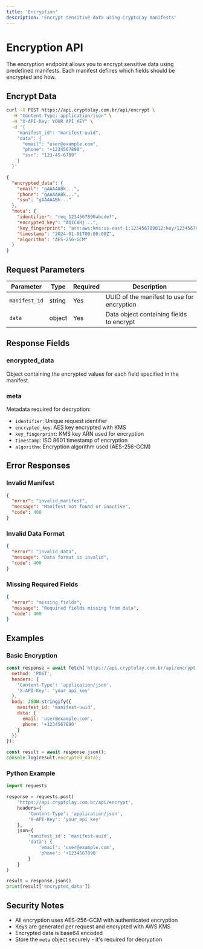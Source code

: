 ```yaml
---
title: 'Encryption'
description: 'Encrypt sensitive data using CryptoLay manifests'
---
```


# Encryption API

The encryption endpoint allows you to encrypt sensitive data using predefined manifests. Each manifest defines which fields should be encrypted and how.

## Encrypt Data

<RequestExample>

```bash
curl -X POST https://api.cryptolay.com.br/api/encrypt \
  -H "Content-Type: application/json" \
  -H "X-API-Key: YOUR_API_KEY" \
  -d '{
    "manifest_id": "manifest-uuid",
    "data": {
      "email": "user@example.com",
      "phone": "+1234567890",
      "ssn": "123-45-6789"
    }
  }'
```

</RequestExample>

<ResponseExample>

```json
{
  "encrypted_data": {
    "email": "gAAAAABk...",
    "phone": "gAAAAABk...",
    "ssn": "gAAAAABk..."
  },
  "meta": {
    "identifier": "req_1234567890abcdef",
    "encrypted_key": "AQICAHj...",
    "key_fingerprint": "arn:aws:kms:us-east-1:123456789012:key/12345678-1234-1234-1234-123456789012",
    "timestamp": "2024-01-01T00:00:00Z",
    "algorithm": "AES-256-GCM"
  }
}
```

</ResponseExample>

## Request Parameters

| Parameter | Type | Required | Description |
|-----------|------|----------|-------------|
| `manifest_id` | string | Yes | UUID of the manifest to use for encryption |
| `data` | object | Yes | Data object containing fields to encrypt |

## Response Fields

### encrypted_data
Object containing the encrypted values for each field specified in the manifest.

### meta
Metadata required for decryption:

- `identifier`: Unique request identifier
- `encrypted_key`: AES key encrypted with KMS
- `key_fingerprint`: KMS key ARN used for encryption
- `timestamp`: ISO 8601 timestamp of encryption
- `algorithm`: Encryption algorithm used (AES-256-GCM)

## Error Responses

### Invalid Manifest

```json
{
  "error": "invalid_manifest",
  "message": "Manifest not found or inactive",
  "code": 400
}
```

### Invalid Data Format

```json
{
  "error": "invalid_data",
  "message": "Data format is invalid",
  "code": 400
}
```

### Missing Required Fields

```json
{
  "error": "missing_fields",
  "message": "Required fields missing from data",
  "code": 400
}
```

## Examples

### Basic Encryption

```javascript
const response = await fetch('https://api.cryptolay.com.br/api/encrypt', {
  method: 'POST',
  headers: {
    'Content-Type': 'application/json',
    'X-API-Key': 'your_api_key'
  },
  body: JSON.stringify({
    manifest_id: 'manifest-uuid',
    data: {
      email: 'user@example.com',
      phone: '+1234567890'
    }
  })
});

const result = await response.json();
console.log(result.encrypted_data);
```

### Python Example

```python
import requests

response = requests.post(
    'https://api.cryptolay.com.br/api/encrypt',
    headers={
        'Content-Type': 'application/json',
        'X-API-Key': 'your_api_key'
    },
    json={
        'manifest_id': 'manifest-uuid',
        'data': {
            'email': 'user@example.com',
            'phone': '+1234567890'
        }
    }
)

result = response.json()
print(result['encrypted_data'])
```

## Security Notes

- All encryption uses AES-256-GCM with authenticated encryption
- Keys are generated per request and encrypted with AWS KMS
- Encrypted data is base64 encoded
- Store the `meta` object securely - it's required for decryption 